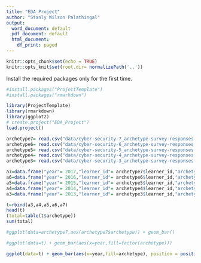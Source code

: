 ---
title: "EDA_Project"
author: "Stanly Wilson Palathingal"
output:
  word_document: default
  pdf_document: default
  html_document:
    df_print: paged
---

```{r setup, include=FALSE}
knitr::opts_chunk$set(echo = TRUE)
knitr::opts_knit$set(root.dir= normalizePath('..'))
```

Install the required packages only for the first time.
```{r Installation of packages, message=FALSE}
#install.packages("ProjectTemplate")
#install.packages("rmarkdown")
```

```{r Load library and create the project, message=FALSE}
library(ProjectTemplate)
library(rmarkdown)
library(ggplot2)
# create.project("EDA_Project")
load.project()
```


```{r Loading the archetypr datasets}

archetype7= read.csv("data/cyber-security-7_archetype-survey-responses.csv")
archetype6= read.csv("data/cyber-security-6_archetype-survey-responses.csv")
archetype5= read.csv("data/cyber-security-5_archetype-survey-responses.csv")
archetype4= read.csv("data/cyber-security-4_archetype-survey-responses.csv")
archetype3= read.csv("data/cyber-security-3_archetype-survey-responses.csv")

```



```{r extracting the archetype and making new frame}
a7=data.frame("year"= 2017,"learner_id"= archetype7$learner_id,"archetype"= archetype7$archetype)
a6=data.frame("year"= 2016,"learner_id"= archetype6$learner_id,"archetype"= archetype6$archetype)
a5=data.frame("year"= 2015,"learner_id"= archetype5$learner_id,"archetype"= archetype5$archetype)
a4=data.frame("year"= 2014,"learner_id"= archetype4$learner_id,"archetype"= archetype4$archetype)
a3=data.frame("year"= 2013,"learner_id"= archetype3$learner_id,"archetype"= archetype3$archetype)

t=rbind(a3,a4,a5,a6,a7)
head(t)
(total=table(t$archetype))
sum(total)

```


```{r plotting the graph, fig.height=7,fig.width= 14}

#ggplot(data=archetype7,aes(archetype7$archetype)) + geom_bar()  

#ggplot(data=t) + geom_bar(aes(x=year,fill=factor(archetype))) 

ggplot(data=t) + geom_bar(aes(x=year,fill=archetype), position = position_dodge(preserve = 'single')) 


```


